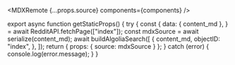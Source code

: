 
<MDXRemote {...props.source} components={components} />

export async function getStaticProps() {
  try {
    const {
      data: { content_md },
    } = await RedditAPI.fetchPage(["index"]);
    const mdxSource = await serialize(content_md);
    await buildAlgoliaSearch([
      {
        content_md,
        objectID: "index",
      },
    ]);
    return { props: { source: mdxSource } };
  } catch (error) {
    console.log(error.message);
  }
}
